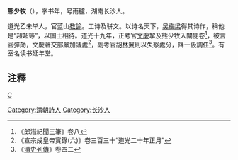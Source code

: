 '''熊少牧'''（{{bd|1793年||1877年||Xiong}}），字书年，号雨臚，湖南长沙人。

道光乙未举人，官蓝山[[教諭|教諭]]。工诗及骈文。以诗名天下，[[吳杰|吴梅梁]]得其诗作，稱他是“超超等”，以国士相待。道光十九年，正考官[[文慶|文慶]]挈及熊少牧入闈閱卷<ref>《郎潛紀聞三筆》卷八</ref>，被言官彈劾，文慶著交部嚴加議處<ref>《宣宗成皇帝實錄(六)》卷三百三十“道光二十年正月”</ref>，副考官[[胡林翼|胡林翼]]則以失察處分，降一級調任<ref>《[[清史列傳|清史列傳]]》卷四二</ref>。有室名读书延年堂。

== 注釋 ==
{{reflist}}
[[category:清朝縣儒學教諭|C]]
[[Category:清朝詩人|Category:清朝詩人]]
[[Category:长沙人|Category:长沙人]]